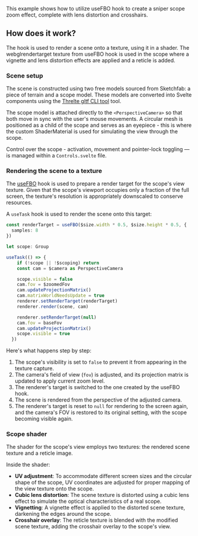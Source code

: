 
This example shows how to utilize useFBO hook to create a sniper scope zoom effect, complete
with lens distortion and crosshairs. 


<Example path="shaders/useFboScope" />


## How does it work?

The hook is used to render a scene onto a texture, using
 it in a shader. The webglrendertarget texture from useFBO hook is used in the scope where a
vignette and lens distortion effects are applied and a reticle is added.

### Scene setup

The scene is constructed using two free models sourced from Sketchfab:
a piece of terrain and a scope model. These models are converted into Svelte components using the
[Threlte gltf CLI tool](/docs/reference/gltf/getting-started) tool.

The scope model is attached directly to the `<PerspectiveCamera>` so that both move in sync with
the user's mouse movements. A circular mesh is positioned as a child of the scope and serves as an eyepiece -
this is where the custom ShaderMaterial is used for simulating the view through the scope.

Control over the scope - activation, movement and pointer-lock toggling — is managed within a `Controls.svelte` file.

### Rendering the scene to a texture

The [useFBO](/docs/reference/extras/use-fbo) hook is used to prepare a render target for the scope's view texture.
Given that the scope's viewport occupies only a fraction of the full screen,
the texture's resolution is appropriately downscaled to conserve resources.

A `useTask` hook is used to render the scene onto this target:

```ts
const renderTarget = useFBO($size.width * 0.5, $size.height * 0.5, {
  samples: 8
})

let scope: Group

useTask(() => {
    if (!scope || !$scoping) return
    const cam = $camera as PerspectiveCamera

    scope.visible = false
    cam.fov = $zoomedFov
    cam.updateProjectionMatrix()
    cam.matrixWorldNeedsUpdate = true
    renderer.setRenderTarget(renderTarget)
    renderer.render(scene, cam)

    renderer.setRenderTarget(null)
    cam.fov = baseFov
    cam.updateProjectionMatrix()
    scope.visible = true
  })
```

Here's what happens step by step:

1. The scope's visibility is set to `false` to prevent it from appearing in the texture capture.
2. The camera's field of view (`fov`) is adjusted, and its projection matrix is updated to apply current zoom level.
3. The renderer's target is switched to the one created by the useFBO hook.
4. The scene is rendered from the perspective of the adjusted camera.
5. The renderer's target is reset to `null` for rendering to the screen again, and the camera's FOV is restored to its
original setting, with the scope becoming visible again.

### Scope shader

The shader for the scope's view employs two textures: the rendered scene texture and a reticle image.

Inside the shader:
- **UV adjustment**: To accommodate different screen sizes and the circular shape of the scope, UV coordinates are adjusted for proper mapping of the view texture onto the scope.
- **Cubic lens distortion**: The scene texture is distorted using a cubic lens effect to simulate the optical characteristics of a real scope.
- **Vignetting**: A vignette effect is applied to the distorted scene texture, darkening the edges around the scope.
- **Crosshair overlay**: The reticle texture is blended with the modified scene texture, adding the crosshair overlay to the scope's view.
